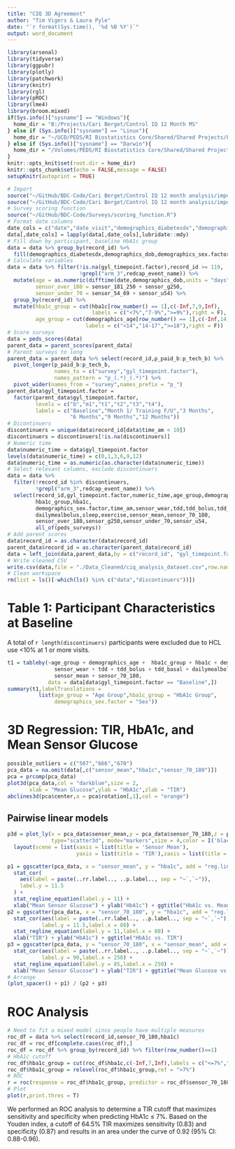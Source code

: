 ```yaml
---
title: "CIQ 3D Agreement"
author: "Tim Vigers & Laura Pyle"
date: "`r format(Sys.time(), '%d %B %Y')`"
output: word_document
---
```


```r
library(arsenal)
library(tidyverse)
library(ggpubr)
library(plotly)
library(patchwork)
library(knitr)
library(rgl)
library(pROC)
library(lme4)
library(broom.mixed)
if(Sys.info()["sysname"] == "Windows"){
  home_dir = "B:/Projects/Cari Berget/Control IQ 12 Month MS"
} else if (Sys.info()["sysname"] == "Linux"){
  home_dir = "~/UCD/PEDS/RI Biostatistics Core/Shared/Shared Projects/Laura/BDC/Projects/Cari Berget/Control IQ 12 Month MS"
} else if (Sys.info()["sysname"] == "Darwin"){
  home_dir = "/Volumes/PEDS/RI Biostatistics Core/Shared/Shared Projects/Laura/BDC/Projects/Cari Berget/Control IQ 12 Month MS"
}
knitr::opts_knit$set(root.dir = home_dir)
knitr::opts_chunk$set(echo = FALSE,message = FALSE)
setupKnitr(autoprint = TRUE)
```

```r
# Import
source("~/GitHub/BDC-Code/Cari Berget/Control IQ 12 month analysis/import_peds_data.r")
source("~/GitHub/BDC-Code/Cari Berget/Control IQ 12 month analysis/import_parent_data.r")
# Survey scoring function
source("~/GitHub/BDC-Code/Surveys/scoring_function.R")
# Format date columns
date_cols = c("date","date_visit","demographics_diabetesdx","demographics_dob")
data[,date_cols] = lapply(data[,date_cols],lubridate::mdy)
# Fill down by participant, baseline HbA1c group
data = data %>% group_by(record_id) %>% 
  fill(demographics_diabetesdx,demographics_dob,demographics_sex.factor,demographics_age)
# Calculate variables
data = data %>% filter(!is.na(gyl_timepoint.factor),record_id >= 119,
                       !grepl("arm_3",redcap_event_name)) %>%
  mutate(age = as.numeric(difftime(date,demographics_dob,units = "days"))/365.25,
         sensor_over_180 = sensor_181_250 + sensor_g250,
         sensor_under_70 = sensor_54_69 + sensor_u54) %>%
  group_by(record_id) %>%
  mutate(hba1c_group = cut(hba1c[row_number() == 1],c(-Inf,7,9,Inf),
                           labels = c("<7%","7-9%",">=9%"),right = F),
         age_group = cut(demographics_age[row_number() == 1],c(-Inf,14,18,Inf),
                         labels = c("<14","14-17",">=18"),right = F))
# Score surveys
data = peds_scores(data)
parent_data = parent_scores(parent_data)
# Parent surveys to long
parent_data = parent_data %>% select(record_id,p_paid_b:p_tech_b) %>%
  pivot_longer(p_paid_b:p_tech_b,
               names_to = c("survey","gyl_timepoint.factor"),
               names_pattern = "p_(.*)_(.*)") %>%
  pivot_wider(names_from = "survey",names_prefix = "p_")
parent_data$gyl_timepoint.factor =
  factor(parent_data$gyl_timepoint.factor,
         levels = c("b","m1","t1","t2","t3","t4"),
         labels = c("Baseline","Month 1/ Training F/U","3 Months",
                    "6 Months","9 Months","12 Months"))
# Dicontinuers
discontinuers = unique(data$record_id[data$time_am < 10])
discontinuers = discontinuers[!is.na(discontinuers)]
# Numeric time
data$numeric_time = data$gyl_timepoint.factor
levels(data$numeric_time) = c(0,1,3,6,9,12)
data$numeric_time = as.numeric(as.character(data$numeric_time))
# Select relevant columns, exclude discontinuers
data = data %>% 
  filter(!record_id %in% discontinuers,
         !grepl("arm_3",redcap_event_name)) %>%
  select(record_id,gyl_timepoint.factor,numeric_time,age_group,demographics_age,
         hba1c_group,hba1c,
         demographics_sex.factor,time_am,sensor_wear,tdd,tdd_bolus,tdd_basal,
         dailymealbolus,sleep,exercise,sensor_mean,sensor_70_180,
         sensor_over_180,sensor_g250,sensor_under_70,sensor_u54,
         all_of(peds_surveys))
# Add parent scores
data$record_id = as.character(data$record_id)
parent_data$record_id = as.character(parent_data$record_id)
data = left_join(data,parent_data,by = c("record_id", "gyl_timepoint.factor"))
# Write cleaned CSV
write.csv(data,file = "./Data_Cleaned/ciq_analysis_dataset.csv",row.names = F,na = "")
# Clean workspace
rm(list = ls()[-which(ls() %in% c("data","discontinuers"))])
```

# Table 1: Participant Characteristics at Baseline

A total of `r length(discontinuers)` participants were excluded due to HCL use <10% at 1 or more visits. 

```r
t1 = tableby(~age_group + demographics_age +  hba1c_group + hba1c + demographics_sex.factor + 
               sensor_wear + tdd + tdd_bolus + tdd_basal + dailymealbolus + 
               sensor_mean + sensor_70_180,
             data = data[data$gyl_timepoint.factor == "Baseline",])
summary(t1,labelTranslations = 
          list(age_group = "Age Group",hba1c_group = "HbA1c Group",
               demographics_sex.factor = "Sex"))
```

# 3D Regression: TIR, HbA1c, and Mean Sensor Glucose

```r
possible_outliers = c("507","666","670")
pca_data = na.omit(data[,c("sensor_mean","hba1c","sensor_70_180")])
pca = prcomp(pca_data)
plot3d(pca_data,col = "darkblue",size = 2,
       xlab = "Mean Glucose",ylab = "HbA1c",zlab = "TIR")
abclines3d(pca$center,a = pca$rotation[,1],col = "orange")
```

## Pairwise linear models

```r
p3d = plot_ly(x = pca_data$sensor_mean,y = pca_data$sensor_70_180,z = pca_data$hba1c,
              type="scatter3d", mode="markers",size = 4,color = I('black'),alpha = 0.5) %>%
  layout(scene = list(xaxis = list(title = 'Sensor Mean'),
                      yaxis = list(title = 'TIR'),zaxis = list(title = 'HbA1c')))

p1 = ggscatter(pca_data, x = "sensor_mean", y = "hba1c", add = "reg.line") +
  stat_cor(
    aes(label = paste(..rr.label.., ..p.label.., sep = "~`,`~")), 
    label.y = 11.5
  ) +
  stat_regline_equation(label.y = 11) +
  xlab("Mean Sensor Glucose") + ylab("HbA1c") + ggtitle("HbA1c vs. Mean Glucose")
p2 = ggscatter(pca_data, x = "sensor_70_180", y = "hba1c", add = "reg.line") +
  stat_cor(aes(label = paste(..rr.label.., ..p.label.., sep = "~`,`~")), 
           label.y = 11.5,label.x = 80) +
  stat_regline_equation(label.y = 11,label.x = 80) +
  xlab("TIR") + ylab("HbA1c") + ggtitle("HbA1c vs. TIR")
p3 = ggscatter(pca_data, y = "sensor_70_180", x = "sensor_mean", add = "reg.line") +
  stat_cor(aes(label = paste(..rr.label.., ..p.label.., sep = "~`,`~")),
           label.y = 90,label.x = 250) +
  stat_regline_equation(label.y = 85,label.x = 250) +
  xlab("Mean Sensor Glucose") + ylab("TIR") + ggtitle("Mean Glucose vs. TIR")
# Arrange
(plot_spacer() + p1) / (p2 + p3)
```

# ROC Analysis

```r
# Need to fit a mixed model since people have multiple measures
roc_df = data %>% select(record_id,sensor_70_180,hba1c) 
roc_df = roc_df[complete.cases(roc_df),]
roc_df = roc_df %>% group_by(record_id) %>% filter(row_number()==1)
# HbA1c cutoff
roc_df$hba1c_group = cut(roc_df$hba1c,c(-Inf,7,Inf),labels = c("<=7%",">7%"))
roc_df$hba1c_group = relevel(roc_df$hba1c_group,ref = ">7%")
# ROC
r = roc(response = roc_df$hba1c_group, predictor = roc_df$sensor_70_180,ci = T,quiet = T)
# Plot
plot(r,print.thres = T)
```

We performed an ROC analysis to determine a TIR cutoff that maximizes sensitivity and specificity when predicting HbA1c $\leq$ 7%. Based on the Youden index, a cutoff of 64.5% TIR maximizes sensitivity (0.83) and specificity (0.87) and results in an area under the curve of 0.92 (95% CI: 0.88-0.96).
